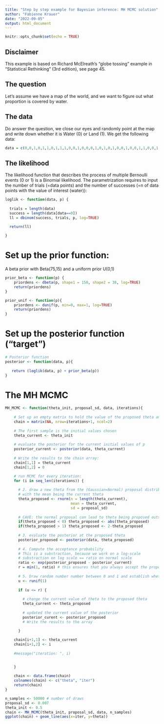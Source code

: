 ```yaml
---
title: "Step by step example for Bayesian inference: MH MCMC solution"
author: "Fabienne Krauer"
date: "2022-09-05"
output: html_document
---
```


```r
knitr::opts_chunk$set(echo = TRUE)
```

## Disclaimer
This example is based on Richard McElreath's "globe tossing" example in "Statistical Rethinking" (3rd edition), see page 45. 

## The question

Let's assume we have a map of the world, and we want to figure out what proportion is covered by water. 

## The data

Do answer the question, we close our eyes and randomly point at the map and write down whether it is Water (0) or Land (1). We get the following data:

```r
data = c(0,0,1,0,1,1,0,1,1,1,0,0,1,0,0,0,1,0,1,0,1,0,0,1,0,0,1,1,0,0,1,0,1,0,0,1,0,1,0,0,0,0,0,0,1,0,1,1,0,1,1,1,0,0,1,0,0,0,1,0,1,0,1,0,0,1,0,0,1,1,0,0,1,0,1,0,0,1,0,1,0,0,0,0)
```


## The likelihood

The likelihood function that describes the process of multiple Bernoulli events (0 or 1) is a Binomial likelihood. The parametrization requires to input the number of trials (=data points) and the number of successes (=n of data points with the value of interest (water)):

```r
loglik <- function(data, p) {
  
  trials = length(data)
  success = length(data[data==0])
  ll = dbinom(success, trials, p, log=TRUE)

  return(ll) 
  
}
```


# Set up the prior function:
A beta prior with Beta(75,15) and a uniform prior U(0,1)
```r
prior_beta <- function(p) {
    priordens <- dbeta(p, shape1 = 150, shape2 = 30, log=TRUE)
    return(priordens)
}

prior_unif <- function(p){
    priordens <- dunif(p, min=0, max=1, log=TRUE)
    return(priordens)
}
```


# Set up the posterior function ("target")

```r
# Posterior function
posterior <- function(data, p){
  
   return (loglik(data, p) + prior_beta(p))
}
```

# The MH MCMC

```r
MH_MCMC <- function(theta_init, proposal_sd, data, iterations){
  
    # Set up an empty matrix to hold the value of the proposed theta and the iteration
    chain = matrix(NA, nrow=iterations+1, ncol=2)
    
    # The first sample is the initial values chosen
    theta_current <- theta_init
    
    # evaluate the posterior for the current initial values of p
    posterior_current <- posterior(data, theta_current)
    
    # Write the results to the chain array:
    chain[1,1] = theta_current
    chain[1,2] = 0

    # run MCMC for every iteration:
    for (i in seq_len(iterations)) {
      
      # 2. draw a new theta from the (Gaussian=Normal) proposal distribution
      # with the mean being the current theta
      theta_proposed <- rnorm(n = length(theta_current),
                              mean = theta_current,
                              sd = proposal_sd)
      
      # CAVE: the normal proposal can lead to theta being proposed outside its domain (0,1 for probabilites). We therefore need to rescale the proposed theta if this happens:
      if(theta_proposed < 0) theta_proposed <- abs(theta_proposed)
      if(theta_proposed > 1) theta_proposed <- 2-theta_proposed
      
      # 3. evaluate the posterior at the proposed theta
      posterior_proposed <- posterior(data, theta_proposed)
      
      # 4. Compute the acceptance probability
      # This is a substraction, because we work on a log-scale
      # substraction on log scale == ratio on normal scale
      ratio <- exp(posterior_proposed - posterior_current)
      r = min(1, ratio) # this ensures that you always accept the proposed theta when it improves the posterior
      
      # 5. Draw random number number between 0 and 1 and establish whether to         accept the sample or not. If the random number is smaller than the              acceptance probability, then accept the proposal:
      u <- runif(1)
      
      if (u <= r) {
        
        # change the current value of theta to the proposed theta
        theta_current <- theta_proposed
        
        # updated the current value of the posterior
        posterior_curent <- posterior_proposed
        # Write the results to the array

      }
      
    chain[i+1,1] <- theta_current
    chain[i+1,2] <- i
      
    #message("iteration: ", i)

      
    }
    
    chain <- data.frame(chain)
    colnames(chain) <- c("theta", "iter")
    return(chain)
}

```


```r
n_samples <- 50000 # number of draws
proposal_sd <- 0.007
theta_init <- 0.5
chain <- MH_MCMC(theta_init, proposal_sd, data, n_samples)
ggplot(chain) + geom_line(aes(x=iter, y=theta))

```

